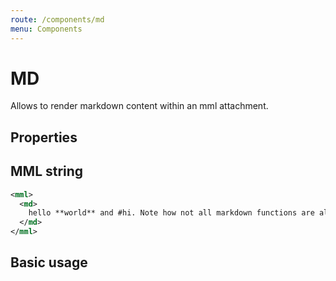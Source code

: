 ```yaml
---
route: /components/md
menu: Components
---
```



# MD

Allows to render markdown content within an mml attachment.

## Properties

<Props of={MD} />

## MML string

```xml
<mml>
  <md>
    hello **world** and #hi. Note how not all markdown functions are allowed. https://getstream.io/react-native-activity-feed/tutorial/ is nice
  </md>
</mml>
```

## Basic usage

<Playground>
  <MD
    text={
      'hello **world** and #hi. Note how not all markdown functions are allowed. https://getstream.io/react-native-activity-feed/tutorial/ is nice'
    }
  />
</Playground>
